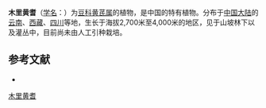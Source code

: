 {{Speciesbox
| name = 木里黄耆
| status = 
| status_system = 
| image =
| genus = Astragalus
| species = muliensis
| authority = Hand.-Mazz.
}}

'''木里黄耆'''（[[学名|学名]]：{{lang|la|''Astragalus muliensis''}}）为[[豆科|豆科]][[黄芪属|黄芪属]]的植物，是中国的特有植物。分布于[[中国大陆|中国大陆]]的[[云南|云南]]、[[西藏|西藏]]、[[四川|四川]]等地，生长于海拔2,700米至4,000米的地区，见于山坡林下以及灌丛中，目前尚未由人工引种栽培。

== 参考文献 ==
<div class="references-small">
* {{cite web| url =http://www.bioinfo.cn/db05/KmzwSpecies.php?action=view&id=15254| title =木里黄耆| work =《中国高等植物数据库全库》| publisher =中国科学院微生物研究所| author =昆明植物研究所| accessdate =2009-02-24| deadurl =yes| archiveurl =https://web.archive.org/web/20160305055715/http://www.bioinfo.cn/db05/KmzwSpecies.php?action=view&id=15254| archivedate =2016-03-05}}
</div>
{{Taxonbar|from=Q11093227}}

[[Category:黄芪属|木里黄耆]]


{{植物小作品}}